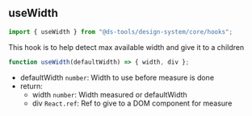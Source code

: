 
<Meta title="Design System/Core/Hooks/useWidth" />

## useWidth

```js
import { useWidth } from "@ds-tools/design-system/core/hooks";
```

This hook is to help detect max available width and give it to a children

```js
function useWidth(defaultWidth) => { width, div };
```

-   defaultWidth `number`: Width to use before measure is done
-   return:
    -   width `number`: Width measured or defaultWidth
    -   div `React.ref`: Ref to give to a DOM component for measure
